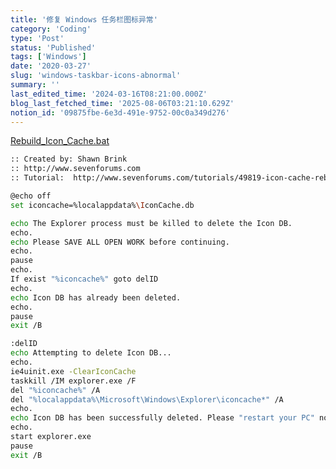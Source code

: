 ```yaml
---
title: '修复 Windows 任务栏图标异常'
category: 'Coding'
type: 'Post'
status: 'Published'
tags: ['Windows']
date: '2020-03-27'
slug: 'windows-taskbar-icons-abnormal'
summary: ''
last_edited_time: '2024-03-16T08:21:00.000Z'
blog_last_fetched_time: '2025-08-06T03:21:10.629Z'
notion_id: '09875fbe-6e3d-491e-9752-00c0a349d276'
---
```


[Rebuild_Icon_Cache.bat](https://prod-files-secure.s3.us-west-2.amazonaws.com/e753f4ed-a9d5-4b94-80b5-b5d3a8dd4851/47787731-78b3-4555-b702-282b8b73b881/Rebuild_Icon_Cache.bat?X-Amz-Algorithm=AWS4-HMAC-SHA256&X-Amz-Content-Sha256=UNSIGNED-PAYLOAD&X-Amz-Credential=ASIAZI2LB466UUNQSWTD%2F20250806%2Fus-west-2%2Fs3%2Faws4_request&X-Amz-Date=20250806T032106Z&X-Amz-Expires=3600&X-Amz-Security-Token=IQoJb3JpZ2luX2VjEDMaCXVzLXdlc3QtMiJGMEQCIFsdAqiRAFrWNaGWSv9IxIh8IOAWNHXrKECbatuvRwHdAiB00tQngvBbXqxcRb7sJ1bxyPmwg4x8%2FdXDGSfMEBTHCCr%2FAwhrEAAaDDYzNzQyMzE4MzgwNSIM2nBX3zOqeN%2BB3GVBKtwDrS%2FOHmMyNgWBKnsMB2jNWO1zg%2F7t0isAzYQ%2BtCHBWXGOd2fmftYMPc%2FGnBMRpmpHuGYOb4SsO8LPwSHPsaqyzI6LOKlQktmtSXzzqpUvCJASjWRQeuqkB1wy7P4UnY6EfCwrX8fo5d7ql3tCnJOEwaXh29zMvxVvJGbv8cwxYrv6C3UA%2B3vdnWEvS3pQqQGDMfUzyTZ%2BoL%2BP%2FS2Htj%2FVUS0GJqwZDd1l3LrpkJd21eOZdWeeoPJkgIlh3BLfknvY%2B2lxVx7tC1FSNKUo1vxB361iKqywKTr3XNr3ExfCTx164sRN7FztDpoiG4VMqgeokU5oyfhPB2JzEGKDw1cHpusKbTkvHbX1IacBzStMH9oSvAkPDbp6oJWAhIkTx%2BUv%2BjIGsXoyXRQboZT0%2BZE8kTJZObRtRlnhl0P3U63X67LLi%2FGiVKRSlmAUnbf9VlPHNr%2BeY3WdNUFkN95V%2FbN2AmEHYf01HCKAmMWL5FRcTBXtPsAsVdsntzYYYDx7kHNs%2B7YexfWMNfQQzfRBaNlRsi2F7Bd2VEpKQBsMq9XVODdwPWk3dpsi1sYEK1Cew3OMFtuk4%2FRkhlv0xoRctzJtMxM%2FegjEfcOCqOMUajBXaGCOEh3OoLrK4dRUxrww9fjKxAY6pgHuHxx92P6nJyX08rHP%2BfwgDWvqL5LTzUt66jpznwX0u%2BBovUMaQUUt1OqlmbalOpPJ5sg9lAXNPfwzzbUsPsM3Jf2kSqTJhoOckNqshoqnWVvlVYYvEnTxYDJz4rvsHExwR2TMKXayEfY6Xkxm%2FqVDRgwGyYgH5GCfEJMJk4Kl0a63GvvdPPSf1EUDgfwVL3tMSVUNPjgSyTBCSPDOnXSWTfXgmOmb&X-Amz-Signature=d240483c143189649fe77fa8a1b6e262d5d196997b30e0c63781bdee7e6f99ee&X-Amz-SignedHeaders=host&x-amz-checksum-mode=ENABLED&x-id=GetObject)

```bash
:: Created by: Shawn Brink
:: http://www.sevenforums.com
:: Tutorial:  http://www.sevenforums.com/tutorials/49819-icon-cache-rebuild.html

@echo off
set iconcache=%localappdata%\IconCache.db

echo The Explorer process must be killed to delete the Icon DB.
echo.
echo Please SAVE ALL OPEN WORK before continuing.
echo.
pause
echo.
If exist "%iconcache%" goto delID
echo.
echo Icon DB has already been deleted.
echo.
pause
exit /B

:delID
echo Attempting to delete Icon DB...
echo.
ie4uinit.exe -ClearIconCache
taskkill /IM explorer.exe /F
del "%iconcache%" /A
del "%localappdata%\Microsoft\Windows\Explorer\iconcache*" /A
echo.
echo Icon DB has been successfully deleted. Please "restart your PC" now to rebuild your icon cache.
echo.
start explorer.exe
pause
exit /B
```
